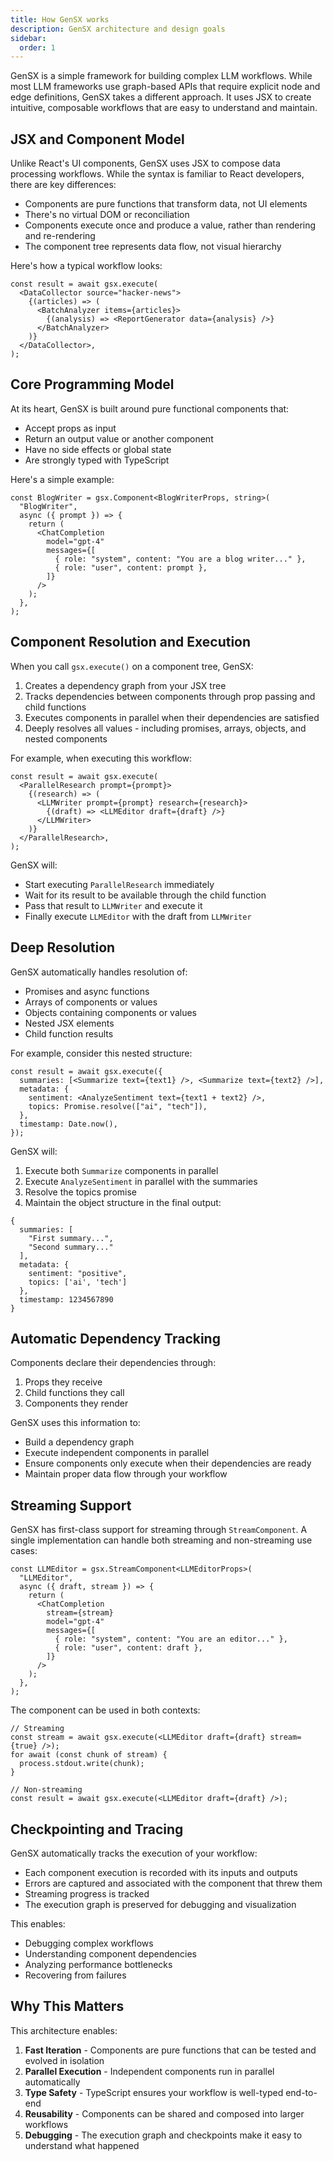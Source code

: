 ```yaml
---
title: How GenSX works
description: GenSX architecture and design goals
sidebar:
  order: 1
---
```


GenSX is a simple framework for building complex LLM workflows. While most LLM frameworks use graph-based APIs that require explicit node and edge definitions, GenSX takes a different approach. It uses JSX to create intuitive, composable workflows that are easy to understand and maintain.

## JSX and Component Model

Unlike React's UI components, GenSX uses JSX to compose data processing workflows. While the syntax is familiar to React developers, there are key differences:

- Components are pure functions that transform data, not UI elements
- There's no virtual DOM or reconciliation
- Components execute once and produce a value, rather than rendering and re-rendering
- The component tree represents data flow, not visual hierarchy

Here's how a typical workflow looks:

```tsx
const result = await gsx.execute(
  <DataCollector source="hacker-news">
    {(articles) => (
      <BatchAnalyzer items={articles}>
        {(analysis) => <ReportGenerator data={analysis} />}
      </BatchAnalyzer>
    )}
  </DataCollector>,
);
```

## Core Programming Model

At its heart, GenSX is built around pure functional components that:

- Accept props as input
- Return an output value or another component
- Have no side effects or global state
- Are strongly typed with TypeScript

Here's a simple example:

```tsx
const BlogWriter = gsx.Component<BlogWriterProps, string>(
  "BlogWriter",
  async ({ prompt }) => {
    return (
      <ChatCompletion
        model="gpt-4"
        messages={[
          { role: "system", content: "You are a blog writer..." },
          { role: "user", content: prompt },
        ]}
      />
    );
  },
);
```

## Component Resolution and Execution

When you call `gsx.execute()` on a component tree, GenSX:

1. Creates a dependency graph from your JSX tree
2. Tracks dependencies between components through prop passing and child functions
3. Executes components in parallel when their dependencies are satisfied
4. Deeply resolves all values - including promises, arrays, objects, and nested components

For example, when executing this workflow:

```tsx
const result = await gsx.execute(
  <ParallelResearch prompt={prompt}>
    {(research) => (
      <LLMWriter prompt={prompt} research={research}>
        {(draft) => <LLMEditor draft={draft} />}
      </LLMWriter>
    )}
  </ParallelResearch>,
);
```

GenSX will:

- Start executing `ParallelResearch` immediately
- Wait for its result to be available through the child function
- Pass that result to `LLMWriter` and execute it
- Finally execute `LLMEditor` with the draft from `LLMWriter`

## Deep Resolution

GenSX automatically handles resolution of:

- Promises and async functions
- Arrays of components or values
- Objects containing components or values
- Nested JSX elements
- Child function results

For example, consider this nested structure:

```tsx
const result = await gsx.execute({
  summaries: [<Summarize text={text1} />, <Summarize text={text2} />],
  metadata: {
    sentiment: <AnalyzeSentiment text={text1 + text2} />,
    topics: Promise.resolve(["ai", "tech"]),
  },
  timestamp: Date.now(),
});
```

GenSX will:

1. Execute both `Summarize` components in parallel
2. Execute `AnalyzeSentiment` in parallel with the summaries
3. Resolve the topics promise
4. Maintain the object structure in the final output:

```tsx
{
  summaries: [
    "First summary...",
    "Second summary..."
  ],
  metadata: {
    sentiment: "positive",
    topics: ['ai', 'tech']
  },
  timestamp: 1234567890
}
```

## Automatic Dependency Tracking

Components declare their dependencies through:

1. Props they receive
2. Child functions they call
3. Components they render

GenSX uses this information to:

- Build a dependency graph
- Execute independent components in parallel
- Ensure components only execute when their dependencies are ready
- Maintain proper data flow through your workflow

## Streaming Support

GenSX has first-class support for streaming through `StreamComponent`. A single implementation can handle both streaming and non-streaming use cases:

```tsx
const LLMEditor = gsx.StreamComponent<LLMEditorProps>(
  "LLMEditor",
  async ({ draft, stream }) => {
    return (
      <ChatCompletion
        stream={stream}
        model="gpt-4"
        messages={[
          { role: "system", content: "You are an editor..." },
          { role: "user", content: draft },
        ]}
      />
    );
  },
);
```

The component can be used in both contexts:

```tsx
// Streaming
const stream = await gsx.execute(<LLMEditor draft={draft} stream={true} />);
for await (const chunk of stream) {
  process.stdout.write(chunk);
}

// Non-streaming
const result = await gsx.execute(<LLMEditor draft={draft} />);
```

## Checkpointing and Tracing

GenSX automatically tracks the execution of your workflow:

- Each component execution is recorded with its inputs and outputs
- Errors are captured and associated with the component that threw them
- Streaming progress is tracked
- The execution graph is preserved for debugging and visualization

This enables:

- Debugging complex workflows
- Understanding component dependencies
- Analyzing performance bottlenecks
- Recovering from failures

## Why This Matters

This architecture enables:

1. **Fast Iteration** - Components are pure functions that can be tested and evolved in isolation
2. **Parallel Execution** - Independent components run in parallel automatically
3. **Type Safety** - TypeScript ensures your workflow is well-typed end-to-end
4. **Reusability** - Components can be shared and composed into larger workflows
5. **Debugging** - The execution graph and checkpoints make it easy to understand what happened

